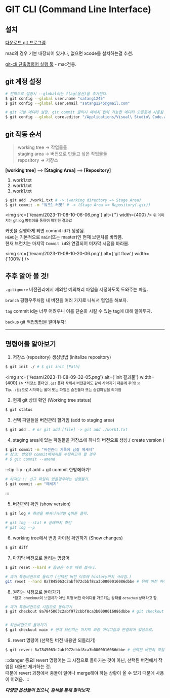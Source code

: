 # GIT CLI (Command Line Interface)

## 설치
[다운로드 git 프로그램](https://git-scm.com/)

mac의 경우 기본 내장되어 있거나, 없으면 xcode를 설치하는걸 추천.

[git-cli 단축명령어 실행 툴](https://cli.github.com/) - mac전용.

## git 계정 설정
```bash
# 전역으로 설정시 --global라는 flag(옵션)을 추가한다.
$ git config --global user.name "satang1245"
$ git config --global user.email "satang1245@gmail.com"

# git 기본 에디터 설정. git commit 클릭시 메세지 입력 가능한 에디터 오픈등에 사용됨
$ git config --global core.editor "/Applications/Visual\ Studio\ Code.app/Contents/Resources/app/bin/code --wait" 
```

## git 작동 순서
> working tree -> 작업물들  
> staging area -> 버전으로 만들고 싶은 작업물들  
> repository -> 저장소

**[working tree]** ==> **[Staging Area]** ==> **[Repository]**
1. work1.txt
2. work1.txt
3. work1.txt

```bash
$ git add ./work1.txt # -> (working directory => Stage Area)
$ git commit -m "워크1 커밋" # -> (Stage Area => Repository(.git))
```

<img src={'/exam/2023-11-08-10-06-06.png'} alt={''} width={400} />
<small>위 이미지는 git log 명령어를 통하여 확인한 결과값</small> 

커밋을 실행하게 되면 commit id가 생성됨.  
`HEAD`는 기본적으로 `main`(또는 master)인 현재 브랜치를 바라봄.  
현재 브런치는 마지막 `Commit id`와 연결되어 미자막 시점을 바라봄.

<img src={'/exam/2023-11-08-10-20-06.png'} alt={'git flow'} width={'100%'} />

## 추후 알아 볼 것!
`.gitignore`
버전관리에서 제외할 예외처리 파일을 지정하도록 도와주는 파일.

`branch`
평행우주처럼 내 버전을 여러 가지로 나눠서 협업을 해보자.

`tag`
commit id는 너무 어려우니 이를 단순화 시킬 수 있는 tag에 대해 알아두자.

`backup`
git 백업방법을 알아두자!



---

## 명령어들 알아보기

1. 저장소 (repository) 생성방법 (initalize repository)
```bash
$ git init ./ # $ git init [Path]
```

<img src={'/exam/2023-11-08-09-32-05.png'} alt={'init 결과물'} width={400} />
<small>*저장소 폴더인 `.git` 폴더 삭제시 버전관리도 같이 사라지기 때문에 주의! ☠️ <br />Tip. `.(점)`으로 시작하는 폴더 또는 파일은 숨긴폴더 또는 숨김파일을 의미함</small>

2. 현재 git 상태 확인 (Working tree status)
```bash
$ git status
```

3. 선택 파일들을 버전관리 할거임 (add to staging area)
```bash
$ git add . # or git add [file] -> git add ./work1.txt
```

4. staging area에 있는 파일들을 저장소에 하나의 버전으로 생성.( create version )
```bash
$ git commit -m "버전관리 기록에 남길 메세지"
# 참고: 반영된 commit메세지를 수정하고자 할 경우 
# $ git commit --amend
```

:::tip Tip : git add + git commit 한방에하기!
```bash
# 하지만 !! 신규 파일이 있을경우에는 실행불가.
$ git commit -am "메세지" 
```
:::

5. 버전관리 확인 (show version)
```bash
$ git log # 화면을 빠져나가려면 q버튼 클릭.

# git log --stat # 상태까지 확인
# git log --p
```

6. working tree에서 변경 차이점 확인하기 (Show changes)
```bash
$ git diff
```

7. 마지막 버전으로 돌리는 명령어
```bash
$ git reset --hard # 옵션은 추후 배워 봅시다.

# 과거 특정버전으로 돌리기 (선택된 버전 이후에 history까지 사라짐.)
git reset --hard 8a7845063c2abf972cbbf8ca3b0000016086dbbe # 뒤에 버전 아이디 입력.

```

8. 원하는 시점으로 돌아가기  
<small>*참고: checkout이 브랜치가 아닌 특정 버전 아이디를 가르키는 상태를 `detached` 상태라고 함.</small>  
```bash
# 과거 특정버전으로 시점으로 돌아가기 
$ git checkout 8a7845063c2abf972cbbf8ca3b0000016086dbbe # git checkout [버전 아이디]


# 최신버전으로 돌아가기
$ git checkout main # 현재 브런치는 마지막 최종 아이디값과 연결되어 있음으로.
```

9. revert 명령어 (선택된 버전 내용만 되돌리기)
```bash
$ git revert 8a7845063c2abf972cbbf8ca3b0000016086dbbe # 선택된 버전의 작업 내용을 제거.
```
:::danger 중요!
revert 명령어는 그 시점으로 돌아가는 것이 아닌, 선택된 버전에서 작업된 내용만 제거하는 것.  
때문에 revert 과정에서 충돌이 일어나 merge해야 하는 상황이 올 수 있기 때문에 사용이 어려움.
:::

***다양한 옵션들이 있으니, 검색을 통해 찾아보자.***


